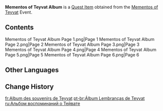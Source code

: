 {{Item Infobox
|id           = 121036
|image        = Item Mementos of Teyvat Album.png
|type         = Quest Items
|quality      = 3
|description  = An album that features many of {{Traveler}} and Paimon's mementos of their adventures. Your adventure is not yet over, and you will certainly create many more memories in the future! This album is probably far too thin to contain all the pictures you've taken and will take, so after it's been filled, don't forget to go buy a new one with Paimon!
|source1      = [[Mementos of Teyvat]]
|event        = Mementos of Teyvat
|memento      = Yes
}}
'''Mementos of Teyvat Album''' is a [[Quest Item]] obtained from the [[Mementos of Teyvat]] Event.

==Contents==
<gallery>
Mementos of Teyvat Album Page 1.png|Page 1
Mementos of Teyvat Album Page 2.png|Page 2
Mementos of Teyvat Album Page 3.png|Page 3
Mementos of Teyvat Album Page 4.png|Page 4
Mementos of Teyvat Album Page 5.png|Page 5
Mementos of Teyvat Album Page 6.png|Page 6
</gallery>

==Other Languages==
{{Other Languages|default_hidden=1
|en      = Mementos of Teyvat Album
|zhs     = 提瓦特忆册
|zhs_rm  = 
|zht     = 提瓦特憶冊
|zht_rm  = 
|ja      = テイワットの思い出のアルバム
|ja_rm   = Teiwatto no Omoide no Arubamu
|ko      = 티바트 기념 앨범
|es      = Álbum de recuerdos de Teyvat
|fr      = Album des souvenirs de Teyvat
|ru      = Альбом воспоминаний о Тейвате
|th      = อัลบั้มความทรงจำของ Teyvat
|th_rm   = 
|vi      = Tuyển Tập Kỷ Niệm Teyvat
|de      = Teyvat-Erinnerungsalbum
|id      = Album Kenangan Teyvat
|pt      = Álbum Lembranças de Teyvat
|tr      = Teyvat Hatıraları Albümü
|it      = Album dei ricordi di Teyvat
}}

==Change History==
{{Change History|5.0}}

[[fr:Album des souvenirs de Teyvat]]
[[pt-br:Álbum Lembranças de Teyvat]]
[[ru:Альбом воспоминаний о Тейвате]]